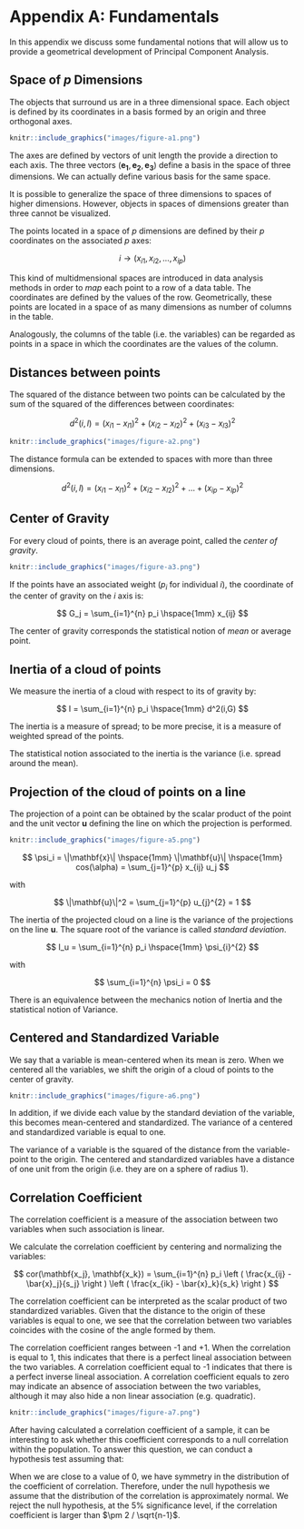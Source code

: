 # Appendix A: Fundamentals {#appendixa}

In this appendix we discuss some fundamental notions that will allow us to provide a geometrical development of Principal Component Analysis.


## Space of $p$ Dimensions

The objects that surround us are in a three dimensional space. Each object is defined by its coordinates in a basis formed by an origin and three orthogonal axes.

```r
knitr::include_graphics("images/figure-a1.png")
```

The axes are defined by vectors of unit length the provide a direction to each axis. The three vectors $(\mathbf{e_1}, \mathbf{e_2}, \mathbf{e_3})$ define a basis in the space of three dimensions. We can actually define various basis for the same space.

It is possible to generalize the space of three dimensions to spaces of higher dimensions. However, objects in spaces of dimensions greater than three cannot be visualized.

The points located in a space of $p$ dimensions are defined by their $p$ coordinates on the associated $p$ axes:

$$
i \longrightarrow (x_{i1}, x_{i2}, \dots, x_{ip})
$$

This kind of multidmensional spaces are introduced in data analysis methods in order to _map_ each point to a row of a data table. The coordinates are defined by the values of the row. Geometrically, these points are located in a space of as many dimensions as number of columns in the table.

Analogously, the columns of the table (i.e. the variables) can be regarded as points in a space in which the coordinates are the values of the column.


## Distances between points

The squared of the distance between two points can be calculated by the sum of the squared of the differences between coordinates:

$$
d^2(i,l) = (x_{i1} - x_{l1})^2 + (x_{i2} - x_{l2})^2 + (x_{i3} - x_{l3})^2
$$

```r
knitr::include_graphics("images/figure-a2.png")
```

The distance formula can be extended to spaces with more than three dimensions.

$$
d^2(i,l) = (x_{i1} - x_{l1})^2 + (x_{i2} - x_{l2})^2 + \dots + (x_{ip} - x_{lp})^2
$$


## Center of Gravity

For every cloud of points, there is an average point, called the _center of gravity_.

```r
knitr::include_graphics("images/figure-a3.png")
```

If the points have an associated weight ($p_i$ for individual $i$), the coordinate of the center of gravity on the $i$ axis is:

$$
G_j = \sum_{i=1}^{n} p_i \hspace{1mm} x_{ij}
$$

The center of gravity corresponds the statistical notion of _mean_ or average point.


## Inertia of a cloud of points

We measure the inertia of a cloud with respect to its of gravity by:

$$
I = \sum_{i=1}^{n} p_i \hspace{1mm} d^2(i,G)
$$

The inertia is a measure of spread; to be more precise, it is a measure of weighted spread of the points.

The statistical notion associated to the inertia is the variance (i.e. spread around the mean).


## Projection of the cloud of points on a line

The projection of a point can be obtained by the scalar product of the point and the unit vector $\mathbf{u}$ defining the line on which the projection is performed.

```r
knitr::include_graphics("images/figure-a5.png")
```


$$
\psi_i = \|\mathbf{x}\| \hspace{1mm} \|\mathbf{u}\| \hspace{1mm} cos(\alpha) = \sum_{j=1}^{p} x_{ij} u_j
$$

with

$$
\|\mathbf{u}\|^2 = \sum_{j=1}^{p} u_{j}^{2} = 1
$$

The inertia of the projected cloud on a line is the variance of the projections on the line $\mathbf{u}$. The square root of the variance is called _standard deviation_.

$$
I_u = \sum_{i=1}^{n} p_i \hspace{1mm} \psi_{i}^{2}
$$

with 

$$
\sum_{i=1}^{n} \psi_i = 0
$$

There is an equivalence between the mechanics notion of Inertia and the statistical notion of Variance.


## Centered and Standardized Variable

We say that a variable is mean-centered when its mean is zero. When we centered all the variables, we shift the origin of a cloud of points to the center of gravity.

```r
knitr::include_graphics("images/figure-a6.png")
```

In addition, if we divide each value by the standard deviation of the variable, this becomes mean-centered and standardized. The variance of a centered and standardized variable is equal to one.

\begin{align*}
z_{ij} &= \frac{x_{ij} - \bar{x}_j}{s_j} \\
& \\
var(\mathbf{z_j}) &= \sum_{i=1}^{n} p_i (z_{ij} - \bar{z}_j)^2 = \frac{\sum_{i=1}^{n} p_i (x_{ij} - \bar{x}_j)^2}{s_{j}^{2}} = 1
\end{align*}

The variance of a variable is the squared of the distance from the variable-point to the origin. The centered and standardized variables have a distance of one unit from the origin (i.e. they are on a sphere of radius 1).


## Correlation Coefficient

The correlation coefficient is a measure of the association between two variables when such association is linear.

We calculate the correlation coefficient by centering and normalizing the variables:

$$
cor(\mathbf{x_j}, \mathbf{x_k}) = \sum_{i=1}^{n} p_i \left ( \frac{x_{ij} - \bar{x}_j}{s_j} \right ) \left ( \frac{x_{ik} - \bar{x}_k}{s_k} \right )
$$

The correlation coefficient can be interpreted as the scalar product of two standardized variables. Given that the distance to the origin of these variables is equal to one, we see that the correlation between two variables coincides with the cosine of the angle formed by them.

The correlation coefficient ranges between -1 and +1. When the correlation is equal to 1, this indicates that there is a perfect lineal association between the two variables. A correlation coefficient equal to -1 indicates that there is a perfect inverse lineal association. A correlation coefficient equals to zero may indicate an absence of association between the two variables, although it may also hide a non linear association (e.g. quadratic).

```r
knitr::include_graphics("images/figure-a7.png")
```

After having calculated a correlation coefficient of a sample, it can be interesting to ask whether this coefficient corresponds to a null correlation within the population. To answer this question, we can conduct a hypothesis test assuming that:

\begin{align*}
E_{H_0} (r) &= 0 \\
& \\
var_{H_0} (r) &= \frac{1}{n-1}
\end{align*}

When we are close to a value of 0, we have symmetry in the distribution of the coefficient of correlation. Therefore, under the null hypothesis we assume that the distribution of the correlation is approximately normal. We reject the null hypothesis, at the 5% significance level, if the correlation coefficient is larger than $\pm 2 / \sqrt{n-1}$.
